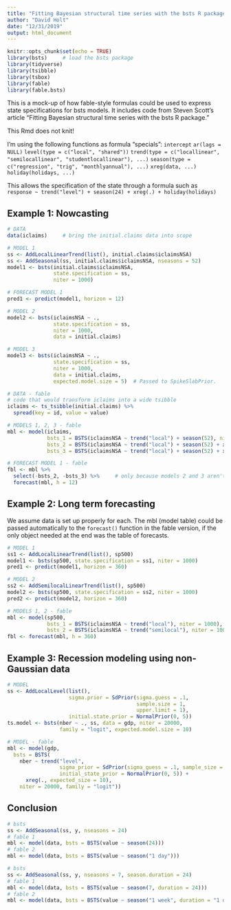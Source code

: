 ```yaml
---
title: "Fitting Bayesian structural time series with the bsts R package"
author: "David Holt"
date: "12/31/2019"
output: html_document
---
```


```r
knitr::opts_chunk$set(echo = TRUE)
library(bsts)     # load the bsts package
library(tidyverse)
library(tsibble)
library(tsbox)
library(fable)
library(fable.bsts)
```

This is a mock-up of how fable-style formulas could be used to express state specifications for bsts models. It includes code from Steven Scott's article "Fitting Bayesian structural time series with the bsts R package."

This Rmd does not knit!

I'm using the following functions as formula "specials":
  `intercept`
  `ar(lags = NULL)`
  `level(type = c("local", "shared"))`
  `trend(type = c("locallinear", "semilocallinear", "studentlocallinear"), ...)`
  `season(type = c("regression", "trig", "monthlyannual"), ...)`
  `xreg(data, ...)`
  `holiday(holidays, ...)`
  
This allows the specification of the state through a formula such as
  `response ~ trend("level") + season(24) + xreg(.) + holiday(holidays)`


## Example 1: Nowcasting

```r
# DATA
data(iclaims)     # bring the initial.claims data into scope

# MODEL 1
ss <- AddLocalLinearTrend(list(), initial.claims$iclaimsNSA)
ss <- AddSeasonal(ss, initial.claims$iclaimsNSA, nseasons = 52)
model1 <- bsts(initial.claims$iclaimsNSA,
               state.specification = ss,
               niter = 1000)

# FORECAST MODEL 1
pred1 <- predict(model1, horizon = 12)

# MODEL 2
model2 <- bsts(iclaimsNSA ~ .,
               state.specification = ss,
               niter = 1000,
               data = initial.claims)

# MODEL 3
model3 <- bsts(iclaimsNSA ~ .,
               state.specification = ss,
               niter = 1000,
               data = initial.claims,
               expected.model.size = 5)  # Passed to SpikeSlabPrior.

# DATA - fable
# code that would transform iclaims into a wide tsibble
iclaims <- ts_tsibble(initial.claims) %>% 
  spread(key = id, value = value)

# MODELS 1, 2, 3 - fable
mbl <- model(iclaims,
             bsts_1 = BSTS(iclaimsNSA ~ trend("local") + season(52), niter = 1000),
             bsts_2 = BSTS(iclaimsNSA ~ trend("local") + season(52) + xreg(.)),
             bsts_3 = BSTS(iclaimsNSA ~ trend("local") + season(52) + xreg(., expected_size = 5)))

# FORECAST MODEL 1 - fable
fbl <- mbl %>%
  select(-bsts_2, -bsts_3) %>%     # only because models 2 and 3 aren't modeled in the article
  forecast(mbl, h = 12)
```

## Example 2: Long term forecasting

We assume data is set up properly for each. The mbl (model table) could be passed automatically to the `forecast()` function in the fable version, if the only object needed at the end was the table of forecasts.

```r
# MODEL 1 
ss1 <- AddLocalLinearTrend(list(), sp500)
model1 <- bsts(sp500, state.specification = ss1, niter = 1000)
pred1 <- predict(model1, horizon = 360)

# MODEL 2
ss2 <- AddSemilocalLinearTrend(list(), sp500)
model2 <- bsts(sp500, state.specification = ss2, niter = 1000)
pred2 <- predict(model2, horizon = 360)

# MODELS 1, 2 - fable
mbl <- model(sp500,
             bsts_1 = BSTS(iclaimsNSA ~ trend("local"), niter = 1000),
             bsts_2 = BSTS(iclaimsNSA ~ trend("semilocal"), niter = 1000))
fbl <- forecast(mbl, h = 360)
```

## Example 3: Recession modeling using non-Gaussian data

```r
# MODEL
ss <- AddLocalLevel(list(),
                    sigma.prior = SdPrior(sigma.guess = .1,
                                          sample.size = 1,
                                          upper.limit = 1),
                    initial.state.prior = NormalPrior(0, 5))
ts.model <- bsts(nber ~ ., ss, data = gdp, niter = 20000,
                 family = "logit", expected.model.size = 10)

# MODEL - fable
mbl <- model(gdp,
  bsts = BSTS(
    nber ~ trend("level",
                 sigma_prior = SdPrior(sigma_guess = .1, sample_size = 1, upper_limmit = 1),
                 initial_state_prior = NormalPrior(0, 5)) + 
      xreg(., expected_size = 10), 
    niter = 20000, family = "logit"))
```

## Conclusion

```r
# bsts
ss <- AddSeasonal(ss, y, nseasons = 24)
# fable 1
mbl <- model(data, bsts = BSTS(value ~ season(24)))
# fable 2
mbl <- model(data, bsts = BSTS(value ~ season("1 day")))

# bsts
ss <- AddSeasonal(ss, y, nseasons = 7, season.duration = 24)
# fable 1
mbl <- model(data, bsts = BSTS(value ~ season(7, duration = 24)))
# fable 2
mbl <- model(data, bsts = BSTS(value ~ season("1 week", duration = "1 day")))
```

